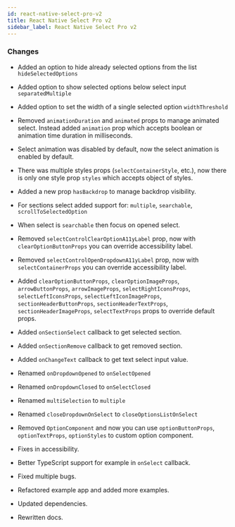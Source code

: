 ```yaml
---
id: react-native-select-pro-v2
title: React Native Select Pro v2
sidebar_label: React Native Select Pro v2
---
```


### Changes

-   Added an option to hide already selected options from the list `hideSelectedOptions`

-   Added option to show selected options below select input `separatedMultiple`

-   Added option to set the width of a single selected option `widthThreshold`

-   Removed `animationDuration` and `animated` props to manage animated select. Instead added `animation` prop which accepts boolean or animation time duration in milliseconds.

-   Select animation was disabled by default, now the select animation is enabled by default.

-   There was multiple styles props (`selectContainerStyle`, etc.), now there is only one style prop `styles` which accepts object of styles.

-   Added a new prop `hasBackdrop` to manage backdrop visibility.

-   For sections select added support for: `multiple`, `searchable`, `scrollToSelectedOption`

-   When select is `searchable` then focus on opened select.

-   Removed `selectControlClearOptionA11yLabel` prop, now with `clearOptionButtonProps` you can override accessibility label.

-   Removed `selectControlOpenDropdownA11yLabel` prop, now with `selectContainerProps` you can override accessibility label.

-   Added `clearOptionButtonProps`, `clearOptionImageProps`, `arrowButtonProps`, `arrowImageProps`, `selectRightIconsProps`, `selectLeftIconsProps`, `selectLeftIconImageProps`, `sectionHeaderButtonProps`, `sectionHeaderTextProps`, `sectionHeaderImageProps`, `selectTextProps` props to override default props.

-   Added `onSectionSelect` callback to get selected section.

-   Added `onSectionRemove` callback to get removed section.

-   Added `onChangeText` callback to get text select input value.

-   Renamed `onDropdownOpened` to `onSelectOpened`

-   Renamed `onDropdownClosed` to `onSelectClosed`

-   Renamed `multiSelection` to `multiple`

-   Renamed `closeDropdownOnSelect` to `closeOptionsListOnSelect`

-   Removed `OptionComponent` and now you can use `optionButtonProps`, `optionTextProps`, `optionStyles` to custom option component.

-   Fixes in accessibility.

-   Better TypeScript support for example in `onSelect` callback.

-   Fixed multiple bugs.

-   Refactored example app and added more examples.

-   Updated dependencies.

-   Rewritten docs.
